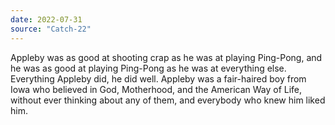 ```yaml
---
date: 2022-07-31
source: "Catch-22"
---
```


Appleby was as good at shooting crap as he was at playing Ping-Pong, and he was as good at playing Ping-Pong as he was at everything else. Everything Appleby did, he did well. Appleby was a fair-haired boy from Iowa who believed in God, Motherhood, and the American Way of Life, without ever thinking about any of them, and everybody who knew him liked him.
